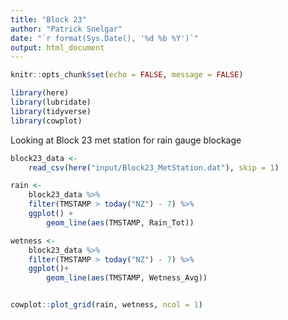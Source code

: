 ```yaml
---
title: "Block 23"
author: "Patrick Snelgar"
date: "`r format(Sys.Date(), '%d %b %Y')`"
output: html_document
---
```


```r
knitr::opts_chunk$set(echo = FALSE, message = FALSE)

library(here)
library(lubridate)
library(tidyverse)
library(cowplot)

```

Looking at Block 23 met station for rain gauge blockage


```r

block23_data <- 
	read_csv(here("input/Block23_MetStation.dat"), skip = 1)

rain <- 
	block23_data %>% 
	filter(TMSTAMP > today("NZ") - 7) %>% 
	ggplot() +
		geom_line(aes(TMSTAMP, Rain_Tot))

wetness <- 
	block23_data %>% 
	filter(TMSTAMP > today("NZ") - 7) %>% 
	ggplot()+ 
		geom_line(aes(TMSTAMP, Wetness_Avg))


cowplot::plot_grid(rain, wetness, ncol = 1)
```

